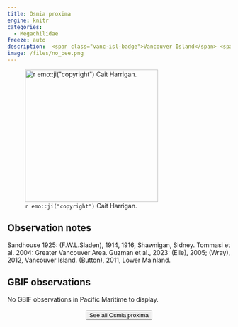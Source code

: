 ```yaml
---
title: Osmia proxima
engine: knitr
categories:
  - Megachilidae
freeze: auto
description:  <span class="vanc-isl-badge">Vancouver Island</span> <span class="lower-mainland-badge">Lower Mainland</span> <span class="coast-badge">Coast</span>
image: /files/no_bee.png
---
```

![`r emo::ji("copyright")` Cait Harrigan.](/files/no_bee.png){height=300}

## Observation notes  
Sandhouse 1925: (F.W.L.Sladen), 1914, 1916, <span class="hl-place-name">Shawnigan</span>, <span class="hl-place-name">Sidney</span>. Tommasi et al. 2004: <span class="hl-place-name"><span class="hl-place-name">Greater <span class="hl-place-name">Vancouver</span></span> Area</span>. Guzman et al., 2023: (Elle), 2005; (Wray), 2012, <span class="hl-place-name"><span class="hl-place-name"><span class="hl-place-name">Vancouver</span> Is</span>land</span>. (Button), 2011, <span class="hl-place-name">Lower Mainland</span>.

## GBIF observations  
No GBIF observations in Pacific Maritime to display.
<br><br>
<center>


<a href="https://inaturalist.ca/observations?place_id=any&quality_grade=research&subview=map&taxon_id=198853"><button type="button" class="btn btn-secondary">See all Osmia proxima <i class="fa-solid fa-arrow-up-right-from-square"></i> </button></a>
</center>
